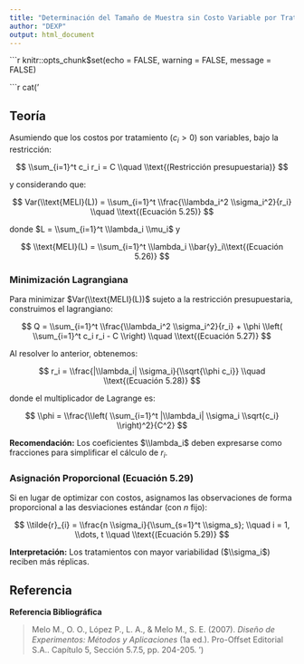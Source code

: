 ---
title: "Determinación del Tamaño de Muestra sin Costo Variable por Tratamiento"
author: "DEXP"
output: html_document
---

```{r setup, include=FALSE}
knitr::opts_chunk$set(echo = FALSE, warning = FALSE, message = FALSE)




```{r determ_muestra, echo=FALSE, results='asis', comment=NA}
cat('

## Teoría

Asumiendo que los costos por tratamiento ($c_i > 0$) son variables, bajo la restricción:

$$
\\sum_{i=1}^t c_i r_i = C \\quad \\text{(Restricción presupuestaria)}
$$

y considerando que:

$$
Var(\\text{MELI}(L)) = \\sum_{i=1}^t \\frac{\\lambda_i^2 \\sigma_i^2}{r_i} \\quad \\text{(Ecuación 5.25)}
$$

donde $L = \\sum_{i=1}^t \\lambda_i \\mu_i$ y 

$$
\\text{MELI}(L) = \\sum_{i=1}^t \\lambda_i \\bar{y}_i\\text{(Ecuación 5.26)}
$$ 

### Minimización Lagrangiana

Para minimizar $Var(\\text{MELI}(L))$ sujeto a la restricción presupuestaria, construimos el lagrangiano:

$$
Q = \\sum_{i=1}^t \\frac{\\lambda_i^2 \\sigma_i^2}{r_i} + \\phi \\left( \\sum_{i=1}^t c_i r_i - C \\right) \\quad \\text{(Ecuación 5.27)}
$$

Al resolver lo anterior, obtenemos:

$$
r_i = \\frac{|\\lambda_i| \\sigma_i}{\\sqrt{\\phi c_i}} \\quad \\text{(Ecuación 5.28)}
$$

donde el multiplicador de Lagrange es:

$$
\\phi = \\frac{\\left( \\sum_{i=1}^t |\\lambda_i| \\sigma_i \\sqrt{c_i} \\right)^2}{C^2}
$$

**Recomendación:** Los coeficientes $\\lambda_i$ deben expresarse como fracciones para simplificar el cálculo de $r_i$.

### Asignación Proporcional (Ecuación 5.29)

Si en lugar de optimizar con costos, asignamos las observaciones de forma proporcional a las desviaciones estándar (con $n$ fijo):

$$
\\tilde{r}_{i} = \\frac{n \\sigma_i}{\\sum_{s=1}^t \\sigma_s}; \\quad i = 1, \\dots, t \\quad \\text{(Ecuación 5.29)}
$$

**Interpretación:** Los tratamientos con mayor variabilidad ($\\sigma_i$) reciben más réplicas.

## Referencia

**Referencia Bibliográfica**

> Melo M., O. O., López P., L. A., & Melo M., S. E. (2007). *Diseño de Experimentos: Métodos y Aplicaciones* (1a ed.). Pro-Oﬀset Editorial S.A.. Capítulo 5, Sección 5.7.5, pp. 204-205.
')

